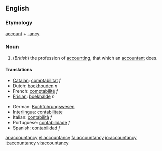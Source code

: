 ==English==

===Etymology===
[[account]] + [[-ancy]]

===Noun===
{{wikipedia}}
{{en-noun|-}}

# (''British'') the profession of [[accounting]], that which an [[accountant]] does. 

====Translations====
{{top}}
*[[Catalan]]: [[comptabilitat]] ''f''
*Dutch: [[boekhouden]] ''n''
*French: [[comptabilité]] ''f''
*[[Frisian]]: [[boekhâlde]] ''n''
{{mid}}
*German: [[Buchführungswesen]]
*[[Interlingua]]: [[contabilitate]]
*Italian: [[contabilità]] ''f''
*Portuguese: [[contabilidade]] ''f''
*Spanish: [[contabilidad]] ''f''
{{bottom}}

[[ar:accountancy]]
[[el:accountancy]]
[[fa:accountancy]]
[[io:accountancy]]
[[it:accountancy]]
[[vi:accountancy]]